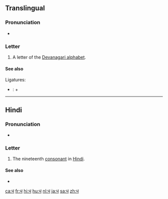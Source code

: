 {{character info/new|image=[[File:Deva-ध-order.gif|100px]]}}
{{also|धी}}
==Translingual==

===Pronunciation===
* {{IPA|/dʱə/|lang=mul}}

===Letter===
{{mul-Deva|dha}}

# A letter of the [[Devanagari alphabet]].

====See also====
Ligatures:
* {{l|mul|sc=Deva|द्ध|tr=ddha}}: {{l|mul|sc=Deva|द}} + {{lang|mul|sc=Deva|ध}}

----

==Hindi==

===Pronunciation===
* {{IPA|[d̪ʱə]|lang=hi}}

===Letter===
{{head|hi|letter}}

# The nineteenth [[consonant]] in [[Hindi]].

====See also====
* {{list:Devanagari script letters/hi}}

[[ca:ध]]
[[fr:ध]]
[[hi:ध]]
[[hu:ध]]
[[nl:ध]]
[[ja:ध]]
[[sa:ध]]
[[zh:ध]]